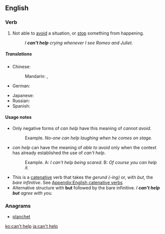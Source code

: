 ==English==

===Verb===
{{head|en|verb|head=[[can't]] [[help]]}}

# Not able to [[avoid]] a situation, or [[stop]] something from happening.
#: ''I '''can't help''' crying whenever I see Romeo and Juliet.''

=====Translations=====
{{trans-top|not able to avoid something}}
* Chinese:
*: Mandarin: {{t|cmn|忍不住|tr=rěnbuzhù|sc=Hani}}, {{t|cmn|不禁|tr=bùjīn|sc=Hani}}
* German: {{t-|de|nicht umhin können}}
{{trans-mid}}
* Japanese: {{t-|ja|しないではいられない|tr=...shinaide-wa irarenai|alt=...しないではいられない|sc=Jpan}}
* Russian: {{t-|ru|не мочь не|tr=ne moč’ ne ...|alt=не мочь не ...|sc=Cyrl}}
* Spanish: {{t-|es|no poder evitar}}
{{trans-bottom}}

====Usage notes====
* Only negative forms of ''can help'' have this meaning of ''cannot avoid''.
*: Example. ''No-one can help laughing when he comes on stage.''
* ''can help'' can have the meaning of ''able to avoid'' only when the context has already established the use of ''can't help''.
*: Example. A: ''I can't help being scared''. B: ''Of course you can help it.''
* This is a [[catenative]] verb that takes the ''gerund (-ing)'' or, with ''but'', the ''bare infinitive''. See [[Appendix:English catenative verbs]]
* Alternative structure with '''but''' followed by the bare infinitive. ''I '''can't help but''' agree with you.''

===Anagrams===
* [[planchet#English|planchet]]

[[ko:can't help]]
[[ja:can't help]]